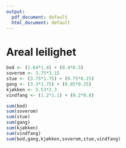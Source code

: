 ```yaml
---
output:
  pdf_document: default
  html_document: default
---
```

# Areal leilighet



```r
bod <- (1.64*1.4) + (0.4*0.5)
soverom <- 3.75*3.15
stue <- (3.75*1.75) + (0.75*0.25)
gang <- (3.3*1.75) + (0.85*0.25)
kjøkken <- 5.53*2.3
vindfang <- (1.2*1.1) + (0.2*0.8)
```


```r
sum(bod)
sum(soverom)
sum(stue)
sum(gang)
sum(kjøkken)
sum(vindfang)
sum(bod,gang,kjøkken,soverom,stue,vindfang)
```

